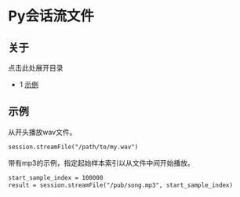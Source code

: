 # Py会话流文件

## 关于

点击此处展开目录

* 1 [示例](#示例)

## 示例

从开头播放wav文件。

```xml
session.streamFile("/path/to/my.wav")
```

带有mp3的示例，指定起始样本索引以从文件中间开始播放。

```xml
start_sample_index = 100000 
result = session.streamFile("/pub/song.mp3", start_sample_index)
```